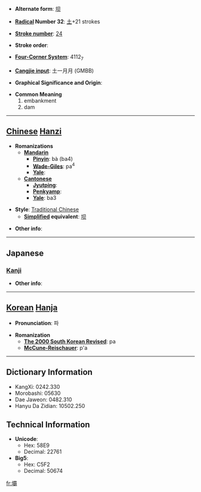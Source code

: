 * '''Alternate form''': [[坝]]

* '''[[Wiktionary:Chinese radical index| Radical]] Number 32''': [[Wiktionary:Chinese radical index 土|土]]+21 strokes

* '''[[Wiktionary:Chinese total strokes index|Stroke number]]''': [[Wiktionary:Chinese total strokes index 24|24]]

* '''Stroke order''': 

* '''[[Wiktionary:Chinese four corner index|Four-Corner System]]''': 4112<sub>7</sub>

* '''[[Wiktionary:Chinese Cangjie index|Cangjie input]]''': 土一月月 (GMBB)

* '''Graphical Significance and Origin''': 

* '''Common Meaning'''
*#embankment
*# dam


----

== [[Chinese]] [[Hanzi]] ==

* '''Romanizations'''
** '''[[Mandarin]]'''
*** '''[[Pinyin]]''': bà (ba4)
*** '''[[Wade-Giles]]''': pa<sup>4</sup>
*** '''[[Yale]]''': 
** '''[[Cantonese]]'''
*** '''[[Jyutping]]''':
*** '''[[Penkyamp]]''': 
*** '''[[Yale]]''': ba3

* '''Style''': [[Traditional Chinese]] 
** '''[[Simplified Chinese|Simplified]] equivalent''': [[坝]]

* '''Other info''': 

----

==Japanese==
===[[Kanji]]===
{{kanji|on readings=[[は]] (ha), [[へ]] (he)|kun readings=[[るせき]] (ruseki)}}

* '''Other info''':  

----

== [[Korean]] [[Hanja]] ==

* '''Pronunciation''': 파

* '''Romanization'''
** '''[[The 2000 South Korean Revised Romanization|The 2000 South Korean Revised]]''': pa
** '''[[McCune-Reischauer]]''': p'a

----

== Dictionary Information ==

* KangXi: 0242.330
* Morobashi: 05630
* Dae Jaweon: 0482.310
* Hanyu Da Zidian: 10502.250

== Technical Information ==

* '''Unicode''':
** Hex: 58E9
** Decimal: 22761
* '''Big5''':
** Hex: C5F2
** Decimal: 50674

[[fr:壩]]